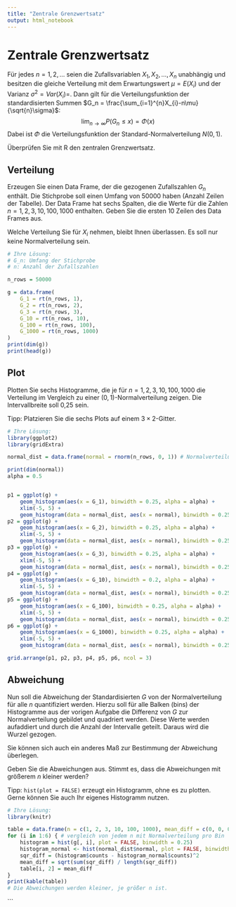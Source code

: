 ```yaml
---
title: "Zentrale Grenzwertsatz"
output: html_notebook
---
```


# Zentrale Grenzwertsatz

Für jedes $n=1,2,\ldots$ seien die Zufallsvariablen $X_1, X_2, \ldots, X_n$ unabhängig und besitzen die gleiche Verteilung mit dem Erwartungswert $\mu = E(X_i)$ und der Varianz $\sigma^2=Var(X_i)=$. Dann gilt für die Verteilungsfunktion der standardisierten Summen $G_n = \frac{\sum_{i=1}^{n}X_{i}-n\mu}{\sqrt{n}\sigma}$:
$$
\lim_{n\rightarrow\infty}P\left(G_n \leq x\right)=\Phi(x)
$$
Dabei ist $\Phi$ die Verteilungsfunktion der Standard-Normalverteilung $N(0,1)$.

Überprüfen Sie mit R den zentralen Grenzwertsatz.

## Verteilung

Erzeugen Sie einen Data Frame, der die gezogenen Zufallszahlen $G_n$ enthält. Die Stichprobe soll einen Umfang von 50000 haben (Anzahl Zeilen der Tabelle). Der Data Frame hat sechs Spalten, die die Werte für die Zahlen $n=1, 2, 3, 10, 100, 1000$ enthalten. Geben Sie die ersten 10 Zeilen des Data Frames aus.

Welche Verteilung Sie für $X_i$ nehmen, bleibt Ihnen überlassen. Es soll nur keine Normalverteilung sein.


```r
# Ihre Lösung:
# G_n: Umfang der Stichprobe
# n: Anzahl der Zufallszahlen

n_rows = 50000

g = data.frame(
    G_1 = rt(n_rows, 1),
    G_2 = rt(n_rows, 2),
    G_3 = rt(n_rows, 3),
    G_10 = rt(n_rows, 10),
    G_100 = rt(n_rows, 100),
    G_1000 = rt(n_rows, 1000)
)
print(dim(g))
print(head(g))
```

## Plot

Plotten Sie sechs Histogramme, die je für $n=1, 2, 3, 10, 100, 1000$ die Verteilung im Vergleich zu einer ($0,1$)-Normalverteilung zeigen. Die Intervallbreite soll 0,25 sein.

Tipp: Platzieren Sie die sechs Plots auf einem $3 \times 2$-Gitter.

```r
# Ihre Lösung:
library(ggplot2)
library(gridExtra)

normal_dist = data.frame(normal = rnorm(n_rows, 0, 1)) # Normalverteilung mit 50000 Zufallszahlen

print(dim(normal))
alpha = 0.5


p1 = ggplot(g) +
    geom_histogram(aes(x = G_1), binwidth = 0.25, alpha = alpha) +
    xlim(-5, 5) + 
    geom_histogram(data = normal_dist, aes(x = normal), binwidth = 0.25, color = "red")
p2 = ggplot(g) +
    geom_histogram(aes(x = G_2), binwidth = 0.25, alpha = alpha) +
    xlim(-5, 5) +
    geom_histogram(data = normal_dist, aes(x = normal), binwidth = 0.25, color = "red")
p3 = ggplot(g) +
    geom_histogram(aes(x = G_3), binwidth = 0.25, alpha = alpha) +
    xlim(-5, 5) +
    geom_histogram(data = normal_dist, aes(x = normal), binwidth = 0.25, color = "red")
p4 = ggplot(g) +
    geom_histogram(aes(x = G_10), binwidth = 0.2, alpha = alpha) +
    xlim(-5, 5) +
    geom_histogram(data = normal_dist, aes(x = normal), binwidth = 0.25, color = "red")
p5 = ggplot(g) +
    geom_histogram(aes(x = G_100), binwidth = 0.25, alpha = alpha) +
    xlim(-5, 5) +
    geom_histogram(data = normal_dist, aes(x = normal), binwidth = 0.25, color = "red")
p6 = ggplot(g) +
    geom_histogram(aes(x = G_1000), binwidth = 0.25, alpha = alpha) +
    xlim(-5, 5) +
    geom_histogram(data = normal_dist, aes(x = normal), binwidth = 0.25, color = "red")

grid.arrange(p1, p2, p3, p4, p5, p6, ncol = 3)
```

## Abweichung

Nun soll die Abweichung der Standardisierten $G$ von der Normalverteilung für alle $n$ quantifiziert werden. Hierzu soll für alle Balken (bins) der Histogramme aus der vorigen Aufgabe die Differenz von $G$ zur Normalverteilung gebildet und quadriert werden. Diese Werte werden aufaddiert und durch die Anzahl der Intervalle geteilt. Daraus wird die Wurzel gezogen.

Sie können sich auch ein anderes Maß zur Bestimmung der Abweichung überlegen.

Geben Sie die Abweichungen aus. Stimmt es, dass die Abweichungen mit größerem $n$ kleiner werden?

Tipp: `hist(plot = FALSE)` erzeugt ein Histogramm, ohne es zu plotten. Gerne können Sie auch Ihr eigenes Histogramm nutzen.

```r
# Ihre Lösung:
library(knitr)

table = data.frame(n = c(1, 2, 3, 10, 100, 1000), mean_diff = c(0, 0, 0, 0, 0, 0))
for (i in 1:6) { # vergleich von jedem n mit Normalverteilung pro Bin
    histogram = hist(g[, i], plot = FALSE, binwidth = 0.25)
    histogram_normal <- hist(normal_dist$normal, plot = FALSE, binwidth = 0.25)
    sqr_diff = (histogram$counts - histogram_normal$counts)^2
    mean_diff = sqrt(sum(sqr_diff) / length(sqr_diff))
    table[i, 2] = mean_diff
}
print(kable(table))
# Die Abweichungen werden kleiner, je größer n ist.
```
```


